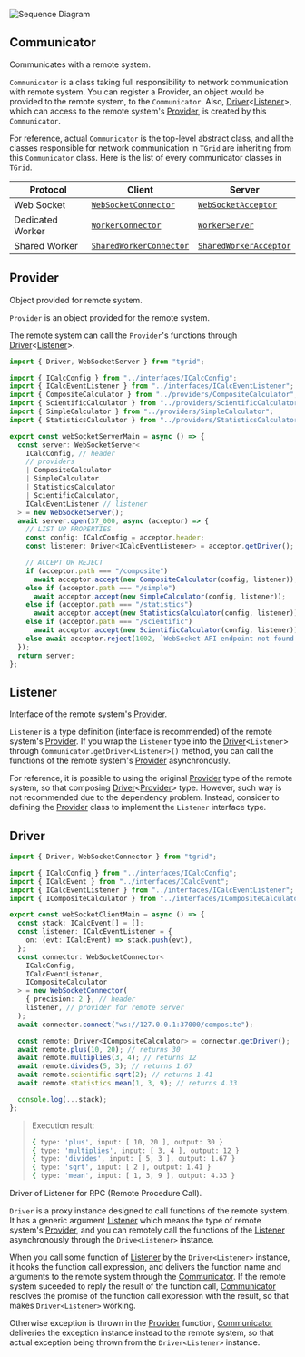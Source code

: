 
![Sequence Diagram](/images/diagrams/sequence.png)

## Communicator
Communicates with a remote system.

`Communicator` is a class taking full responsibility to network communication with remote system. You can register a Provider, an object would be provided to the remote system, to the `Communicator`. Also, [Driver](#driver)\<[Listener](#listener)\>, which can access to the remote system's [Provider](#provider), is created by this `Communicator`.

For reference, actual `Communicator` is the top-level abstract class, and all the classes responsible for network communication in `TGrid` are inheriting from this `Communicator` class. Here is the list of every communicator classes in `TGrid`.

Protocol | Client | Server
---------|--------|--------
Web Socket | [`WebSocketConnector`](./websocket/#websocketconnector) | [`WebSocketAcceptor`](./websocket/#websocketacceptor)
Dedicated Worker | [`WorkerConnector`](./worker/#workerconnector) | [`WorkerServer`](./worker/#workerserver)
Shared Worker | [`SharedWorkerConnector`](./worker/#sharedworkerconnector) | [`SharedWorkerAcceptor`](./worker/#sharedworkeracceptor)




## Provider
Object provided for remote system.

`Provider` is an object provided for the remote system.

The remote system can call the `Provider`'s functions through [Driver](#driver)\<[Listener](#listener)\>.

```typescript filename="examples/websocket/server.ts" showLineNumbers
import { Driver, WebSocketServer } from "tgrid";

import { ICalcConfig } from "../interfaces/ICalcConfig";
import { ICalcEventListener } from "../interfaces/ICalcEventListener";
import { CompositeCalculator } from "../providers/CompositeCalculator";
import { ScientificCalculator } from "../providers/ScientificCalculator";
import { SimpleCalculator } from "../providers/SimpleCalculator";
import { StatisticsCalculator } from "../providers/StatisticsCalculator";

export const webSocketServerMain = async () => {
  const server: WebSocketServer<
    ICalcConfig, // header
    // providers
    | CompositeCalculator
    | SimpleCalculator
    | StatisticsCalculator
    | ScientificCalculator,
    ICalcEventListener // listener
  > = new WebSocketServer();
  await server.open(37_000, async (acceptor) => {
    // LIST UP PROPERTIES
    const config: ICalcConfig = acceptor.header;
    const listener: Driver<ICalcEventListener> = acceptor.getDriver();

    // ACCEPT OR REJECT
    if (acceptor.path === "/composite")
      await acceptor.accept(new CompositeCalculator(config, listener));
    else if (acceptor.path === "/simple")
      await acceptor.accept(new SimpleCalculator(config, listener));
    else if (acceptor.path === "/statistics")
      await acceptor.accept(new StatisticsCalculator(config, listener));
    else if (acceptor.path === "/scientific")
      await acceptor.accept(new ScientificCalculator(config, listener));
    else await acceptor.reject(1002, `WebSocket API endpoint not found.`);
  });
  return server;
};
```



## Listener
Interface of the remote system's [Provider](#provider).

`Listener` is a type definition (interface is recommended) of the remote system's [Provider](#provider). If you wrap the `Listener` type into the [Driver](#driver)\<`Listener`\> through `Communicator.getDriver<Listener>()` method, you can call the functions of the remote system's [Provider](#provider) asynchronously.

For reference, it is possible to using the original [Provider](#provider) type of the remote system, so that composing [Driver](#driver)\<[Provider](#provider)\> type. However, such way is not recommended due to the dependency problem. Instead, consider to defining the [Provider](#provider) class to implement the `Listener` interface type.




## Driver
```typescript filename="examples/websocket/client.ts" showLineNumbers
import { Driver, WebSocketConnector } from "tgrid";

import { ICalcConfig } from "../interfaces/ICalcConfig";
import { ICalcEvent } from "../interfaces/ICalcEvent";
import { ICalcEventListener } from "../interfaces/ICalcEventListener";
import { ICompositeCalculator } from "../interfaces/ICompositeCalculator";

export const webSocketClientMain = async () => {
  const stack: ICalcEvent[] = [];
  const listener: ICalcEventListener = {
    on: (evt: ICalcEvent) => stack.push(evt),
  };
  const connector: WebSocketConnector<
    ICalcConfig,
    ICalcEventListener,
    ICompositeCalculator
  > = new WebSocketConnector(
    { precision: 2 }, // header
    listener, // provider for remote server
  );
  await connector.connect("ws://127.0.0.1:37000/composite");

  const remote: Driver<ICompositeCalculator> = connector.getDriver();
  await remote.plus(10, 20); // returns 30
  await remote.multiplies(3, 4); // returns 12
  await remote.divides(5, 3); // returns 1.67
  await remote.scientific.sqrt(2); // returns 1.41
  await remote.statistics.mean(1, 3, 9); // returns 4.33

  console.log(...stack);
};
```

> Execution result:
>
> ```bash
> { type: 'plus', input: [ 10, 20 ], output: 30 }
> { type: 'multiplies', input: [ 3, 4 ], output: 12 }
> { type: 'divides', input: [ 5, 3 ], output: 1.67 }
> { type: 'sqrt', input: [ 2 ], output: 1.41 }
> { type: 'mean', input: [ 1, 3, 9 ], output: 4.33 }
> ```

Driver of Listener for RPC (Remote Procedure Call).

`Driver` is a proxy instance designed to call functions of the remote system. It has a generic argument [Listener](#listener) which means the type of remote system's [Provider](#provider), and you can remotely call the functions of the [Listener](#listener) asynchronously through the `Drive<Listener>` instance.

When you call some function of [Listener](#listener) by the `Driver<Listener>` instance, it hooks the function call expression, and delivers the function name and arguments to the remote system through the [Communicator](#communicator). If the remote system suceeded to reply the result of the function call, [Communicator](#communicator) resolves the promise of the function call expression with the result, so that makes `Driver<Listener>` working.

Otherwise exception is thrown in the [Provider](#provider) function, [Communicator](#communicator) deliveries the exception instance instead to the remote system, so that actual exception being thrown from the `Driver<Listener>` instance.